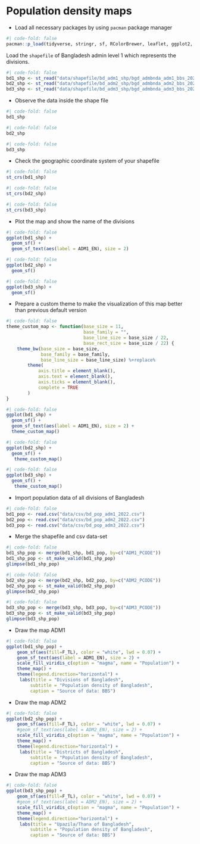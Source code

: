 # Population density maps

-   Load all necessary packages by using `pacman` package manager

```r
#| code-fold: false
pacman::p_load(tidyverse, stringr, sf, RColorBrewer, leaflet, ggplot2, ggthemes, patchwork, plotly, ggrepel)
```

Load the `shapefile` of Bangladesh admin level 1 which represents the divisions.

```r
#| code-fold: false
bd1_shp <- st_read("data/shapefile/bd_adm1_shp/bgd_admbnda_adm1_bbs_20201113.shp")
bd2_shp <- st_read("data/shapefile/bd_adm2_shp/bgd_admbnda_adm2_bbs_20201113.shp")
bd3_shp <- st_read("data/shapefile/bd_adm3_shp/bgd_admbnda_adm3_bbs_20201113.shp")
```

-   Observe the data inside the shape file

```r
#| code-fold: false
bd1_shp
```

```r
#| code-fold: false
bd2_shp
```

```r
#| code-fold: false
bd3_shp
```

-   Check the geographic coordinate system of your shapefile

```r
#| code-fold: false
st_crs(bd1_shp)
```

```r
#| code-fold: false
st_crs(bd2_shp)
```

```r
#| code-fold: false
st_crs(bd3_shp)
```

-   Plot the map and show the name of the divisions

```r
#| code-fold: false
ggplot(bd1_shp) +
  geom_sf() + 
  geom_sf_text(aes(label = ADM1_EN), size = 2) 
```

```r
#| code-fold: false
ggplot(bd2_shp) +
  geom_sf() 
```

```r
#| code-fold: false
ggplot(bd3_shp) +
  geom_sf() 
```

-   Prepare a custom theme to make the visualization of this map better than previous default version

```r
#| code-fold: false
theme_custom_map <- function(base_size = 11,
                             base_family = "",
                             base_line_size = base_size / 22,
                             base_rect_size = base_size / 22) {
    theme_bw(base_size = base_size, 
             base_family = base_family,
             base_line_size = base_line_size) %+replace%
        theme(
            axis.title = element_blank(), 
            axis.text = element_blank(),
            axis.ticks = element_blank(),
            complete = TRUE
        )
}
```

```r
#| code-fold: false
ggplot(bd1_shp) +
  geom_sf() +
  geom_sf_text(aes(label = ADM1_EN), size = 2) +
  theme_custom_map()
```

```r
#| code-fold: false
ggplot(bd2_shp) +
  geom_sf() +
   theme_custom_map()
```

```r
#| code-fold: false
ggplot(bd3_shp) +
  geom_sf() +
   theme_custom_map()
```

-   Import population data of all divisions of Bangladesh

```r
#| code-fold: false
bd1_pop <- read.csv("data/csv/bd_pop_adm1_2022.csv")
bd2_pop <- read.csv("data/csv/bd_pop_adm2_2022.csv")
bd3_pop <- read.csv("data/csv/bd_pop_adm3_2022.csv")
```

-   Merge the shapefile and csv data-set

```r
#| code-fold: false
bd1_shp_pop <- merge(bd1_shp, bd1_pop, by=c("ADM1_PCODE"))
bd1_shp_pop <- st_make_valid(bd1_shp_pop)
glimpse(bd1_shp_pop)
```

```r
#| code-fold: false
bd2_shp_pop <- merge(bd2_shp, bd2_pop, by=c("ADM2_PCODE"))
bd2_shp_pop <- st_make_valid(bd2_shp_pop)
glimpse(bd2_shp_pop)
```

```r
#| code-fold: false
bd3_shp_pop <- merge(bd3_shp, bd3_pop, by=c("ADM3_PCODE"))
bd3_shp_pop <- st_make_valid(bd3_shp_pop)
glimpse(bd3_shp_pop)
```

-   Draw the map ADM1

```r
#| code-fold: false
ggplot(bd1_shp_pop) +
    geom_sf(aes(fill=F_TL), color = "white", lwd = 0.07) +
    geom_sf_text(aes(label = ADM1_EN), size = 2) +
    scale_fill_viridis_c(option = "magma", name = "Population") +
    theme_map() + 
    theme(legend.direction="horizontal") +
     labs(title = "Divisions of Bangladesh", 
         subtitle = "Population density of Bangladesh", 
         caption = "Source of data: BBS")
```

-   Draw the map ADM2

```r
#| code-fold: false
ggplot(bd2_shp_pop) +
    geom_sf(aes(fill=F_TL), color = "white", lwd = 0.07) +
    #geom_sf_text(aes(label = ADM2_EN), size = 2) +
    scale_fill_viridis_c(option = "magma", name = "Population") +
    theme_map() + 
    theme(legend.direction="horizontal") +
     labs(title = "Districts of Bangladesh", 
         subtitle = "Population density of Bangladesh", 
         caption = "Source of data: BBS")
```

-   Draw the map ADM3

```r
#| code-fold: false
ggplot(bd3_shp_pop) +
    geom_sf(aes(fill=F_TL), color = "white", lwd = 0.07) +
    #geom_sf_text(aes(label = ADM2_EN), size = 2) +
    scale_fill_viridis_c(option = "magma", name = "Population") +
    theme_map() + 
    theme(legend.direction="horizontal") +
     labs(title = "Upazila/Thana of Bangladesh", 
         subtitle = "Population density of Bangladesh", 
         caption = "Source of data: BBS")
```
